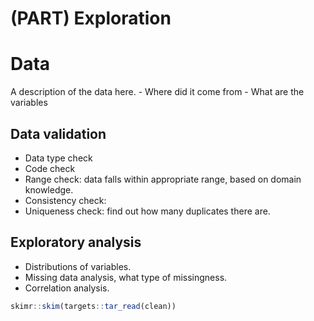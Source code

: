 # (PART) Exploration {.unnumbered}

# Data

A description of the data here.
- Where did it come from
- What are the variables

## Data validation

- Data type check
- Code check
- Range check: data falls within appropriate range, based on domain knowledge. <!-- see pointblank package -->
- Consistency check: 
- Uniqueness check: find out how many duplicates there are.

## Exploratory analysis

- Distributions of variables.
- Missing data analysis, what type of missingness.
- Correlation analysis.


```r
skimr::skim(targets::tar_read(clean))
```